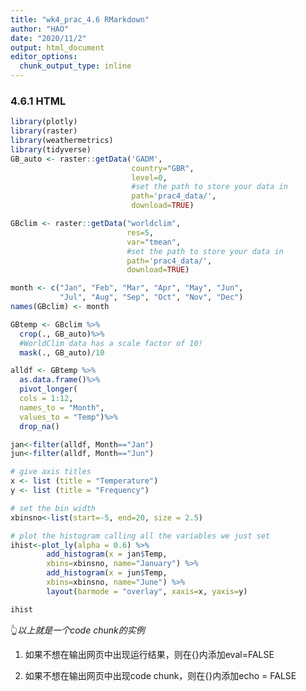 ```yaml
---
title: "wk4_prac_4.6 RMarkdown"
author: "HAO"
date: "2020/11/2"
output: html_document
editor_options: 
  chunk_output_type: inline
---
```


### 4.6.1 HTML



```r
library(plotly)
library(raster)
library(weathermetrics)
library(tidyverse)
GB_auto <- raster::getData('GADM', 
                           country="GBR", 
                           level=0, 
                           #set the path to store your data in
                           path='prac4_data/', 
                           download=TRUE)

GBclim <- raster::getData("worldclim", 
                          res=5, 
                          var="tmean",
                          #set the path to store your data in
                          path='prac4_data/', 
                          download=TRUE)

month <- c("Jan", "Feb", "Mar", "Apr", "May", "Jun", 
           "Jul", "Aug", "Sep", "Oct", "Nov", "Dec")
names(GBclim) <- month

GBtemp <- GBclim %>%
  crop(., GB_auto)%>%
  #WorldClim data has a scale factor of 10!
  mask(., GB_auto)/10

alldf <- GBtemp %>% 
  as.data.frame()%>%
  pivot_longer(
  cols = 1:12,
  names_to = "Month",
  values_to = "Temp")%>%
  drop_na()

jan<-filter(alldf, Month=="Jan")
jun<-filter(alldf, Month=="Jun")

# give axis titles
x <- list (title = "Temperature")
y <- list (title = "Frequency")

# set the bin width
xbinsno<-list(start=-5, end=20, size = 2.5)

# plot the histogram calling all the variables we just set
ihist<-plot_ly(alpha = 0.6) %>%
        add_histogram(x = jan$Temp,
        xbins=xbinsno, name="January") %>%
        add_histogram(x = jun$Temp,
        xbins=xbinsno, name="June") %>% 
        layout(barmode = "overlay", xaxis=x, yaxis=y)

ihist
```

👆*以上就是一个code chunk的实例*

1.  如果不想在输出网页中出现运行结果，则在{}内添加eval=FALSE

2.  如果不想在输出网页中出现code chunk，则在{}内添加echo = FALSE
